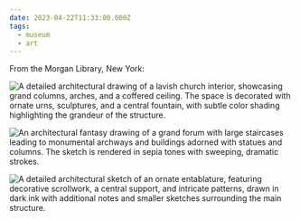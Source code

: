 ```yaml
---
date: 2023-04-22T11:33:00.000Z
tags:
  - museum
  - art
---
```

From the Morgan Library, New York:

![A detailed architectural drawing of a lavish church interior, showcasing grand columns, arches, and a coffered ceiling. The space is decorated with ornate urns, sculptures, and a central fountain, with subtle color shading highlighting the grandeur of the structure.](/assets/art/20230422-church-interior.jpg "<i>A church interior with tombs, urns, and a freestanding monument</i>, by Giovanni Battista Piranesi")

![An architectural fantasy drawing of a grand forum with large staircases leading to monumental archways and buildings adorned with statues and columns. The sketch is rendered in sepia tones with sweeping, dramatic strokes.](/assets/art/20230422-fantasy-of-a-magnificent-forum.jpg "<i>Fantasy of a Magnificent Forum</i>, by Giovanni Battista Piranesi")

![A detailed architectural sketch of an ornate entablature, featuring decorative scrollwork, a central support, and intricate patterns, drawn in dark ink with additional notes and smaller sketches surrounding the main structure.](/assets/art/20230422-detail.jpg)

